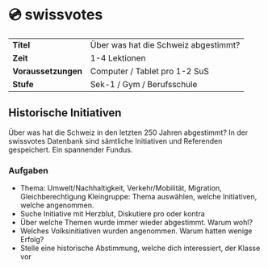 
# 💿 swissvotes

|                     |                                      |
| ------------------- | ------------------------------------ |
| **Titel**           | Über was hat die Schweiz abgestimmt? |
| **Zeit**            | 1-4 Lektionen                        |
| **Voraussetzungen** | Computer / Tablet pro 1-2 SuS        |
| **Stufe**           | Sek-1 / Gym / Berufsschule           |

## Historische Initiativen

Über was hat die Schweiz in den letzten 250 Jahren abgestimmt?
In der swissvotes Datenbank sind sämtliche Initiativen und Referenden gespeichert.
Ein spannender Fundus.

### Aufgaben

- Thema: Umwelt/Nachhaltigkeit, Verkehr/Mobilität, Migration, Gleichberechtigung
  Kleingruppe: Thema auswählen, welche Initiativen, welche angenommen.
- Suche Initiative mit Herzblut, Diskutiere pro oder kontra
- Über welche Themen wurde immer wieder abgestimmt. Warum wohl?
- Welches Volksinitiativen wurden angenommen. Warum hatten wenige Erfolg?
- Stelle eine historische Abstimmung, welche dich interessiert, der Klasse vor
